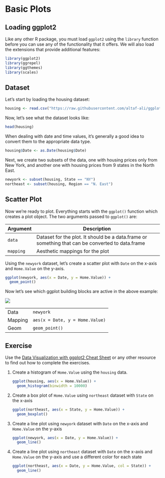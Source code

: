 # Basic Plots

## Loading ggplot2

Like any other R package, you must load `ggplot2` using the `library` function before you can use any of the functionality that it offers. We will also load the extensions that provide additional features:

```r
library(ggplot2)
library(ggrepel)
library(ggthemes)
library(scales)
```

## Dataset 

Let's start by loading the housing dataset:

```r
housing <- read.csv("https://raw.githubusercontent.com/altaf-ali/ggplot_tutorial/master/data/housing.csv")
```

Now, let's see what the dataset looks like:

```r
head(housing)
```

When dealing with date and time values, it's generally a good idea to convert them to the appropriate data type. 

```r
housing$Date <- as.Date(housing$Date)
```

Next, we create two subsets of the data, one with housing prices only from New York, and another one with housing prices from 9 states in the North East.

```r
newyork <- subset(housing, State == "NY")
northeast <- subset(housing, Region == "N. East")
```

## Scatter Plot

Now we're ready to plot. Everything starts with the `ggplot()` function which creates a plot object. The two arguments passed to `ggplot()` are:

|Argument |Description|
|---------|------------------------------------------------------------|
|`data`   |Dataset for the plot. It should be a data.frame or something that can be converted to data.frame|
|`mapping`|Aesthetic mappings for the plot|

Using the `newyork` dataset, let's create a scatter plot with `Date` on the x-axis and `Home.Value` on the y-axis.

```r
ggplot(newyork, aes(x = Date, y = Home.Value)) +
  geom_point()
```

Now let's see which ggplot building blocks are active in the above example:

![](./img/ggplot2_basics.png)

|       |    |
|-------|----|
|Data   |`newyork`|
|Mapping|`aes(x = Date, y = Home.Value)`|
|Geom   |`geom_point()`|

## Exercise

Use the [Data Visualization with ggplot2 Cheat Sheet](https://www.rstudio.com/wp-content/uploads/2015/03/ggplot2-cheatsheet.pdf) or any other resource to find out how to complete the exercises.

1. Create a histogram of `Home.Value` using the `housing` data.

    ```r
    ggplot(housing, aes(x = Home.Value)) +
      geom_histogram(binwidth = 10000)
    ```

1. Create a box plot of `Home.Value` using `northeast` dataset with `State` on the x-axis

    ```r
    ggplot(northeast, aes(x = State, y = Home.Value)) +
      geom_boxplot() 
    ```

1. Create a line plot using `newyork` dataset with `Date` on the x-axis and `Home.Value` on the y-axis

    ```r
    ggplot(newyork, aes(x = Date, y = Home.Value)) +
      geom_line()
    ```

1. Create a line plot using `northeast` dataset with `Date` on the x-axis and `Home.Value` on the y-axis and use a different color for each state

    ```r
    ggplot(northeast, aes(x = Date, y = Home.Value, col = State)) +
      geom_line()
    ```


